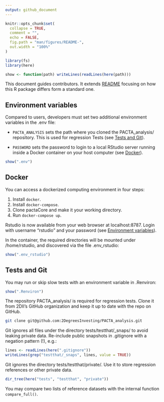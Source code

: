 ```yaml
---
output: github_document
---
```


```r
knitr::opts_chunk$set(
  collapse = TRUE,
  comment = "",
  echo = FALSE,
  fig.path = "man/figures/README-",
  out.width = "100%"
)

library(fs)
library(here)

show <- function(path) writeLines(readLines(here(path)))
```

This document guides contributors. It extends
[README](https://github.com/2DegreesInvesting/pactaCore/blob/main/README.md)
focusing on how this R package differs form a standard one.

## Environment variables

Compared to users, developers must set two additional environment variables in
the .env file:

* `PACTA_ANALYSIS` sets the path where you cloned the PACTA_analysis/
repository. This is used for regression Tests (see [Tests and Git]).

* `PASSWORD` sets the password to login to a local RStudio server running inside
a Docker container on your host computer (see [Docker]).

```r
show(".env")
```

## Docker

You can access a dockerized computing environment in four steps:

1. Install `docker`.
2. Install `docker-compose`.
3. Clone pactaCore and make it your working directory.
4. Run `docker-compose up`.

Rstudio is now available from your web browser at localhost:8787. Login with
username "rstudio" and your password (see [Environment variables]).

In the container, the required directories will be mounted under /home/rstudio,
and discovered via the file .env_rstudio:

```r
show(".env_rstudio")
```

## Tests and Git

You may run or skip slow tests with an environment variable in .Renviron:

```r
show(".Renviron")
```

The repository PACTA_analysis/ is required for regression tests. Clone it from
2DII's GitHub organization and keep it up to date with the repo on GitHub.

```bash
git clone git@github.com:2DegreesInvesting/PACTA_analysis.git
```

Git ignores all files under the directory tests/testthat/_snaps/ to avoid
leaking private data. Re-include public snapshots in .gitignore with a negation
pattern (!), e.g.:

```r
lines <- readLines(here(".gitignore"))
writeLines(grep("testthat/_snaps", lines, value = TRUE))
```

Git ignores the directory tests/testthat/private/. Use it to store regression
references or other private data.

```r
dir_tree(here("tests", "testthat", "private"))
```

You may compare two lists of reference datasets with the internal function
`compare_full()`.
